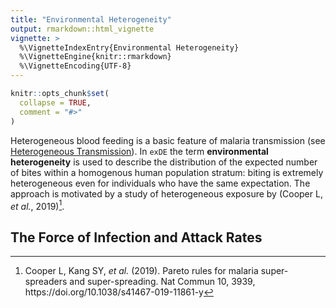 ```yaml
---
title: "Environmental Heterogeneity"
output: rmarkdown::html_vignette
vignette: >
  %\VignetteIndexEntry{Environmental Heterogeneity}
  %\VignetteEngine{knitr::rmarkdown}
  %\VignetteEncoding{UTF-8}
---
```


```r
knitr::opts_chunk$set(
  collapse = TRUE,
  comment = "#>"
)
```

Heterogeneous blood feeding is a basic feature of malaria transmission (see [Heterogeneous Transmission](heterogeneous_transmission.html)). In `exDE` the term **environmental heterogeneity** is used to describe the distribution of the expected number of bites within a homogenous human population stratum: biting is extremely heterogeneous even for individuals who have the same expectation. The approach is motivated by a study of heterogeneous exposure by (Cooper L, *et al.*, 2019)^[Cooper L, Kang SY, *et al.* (2019). Pareto rules for malaria super-spreaders and super-spreading. Nat Commun 10, 3939, https://doi.org/10.1038/s41467-019-11861-y].

## The Force of Infection and Attack Rates





